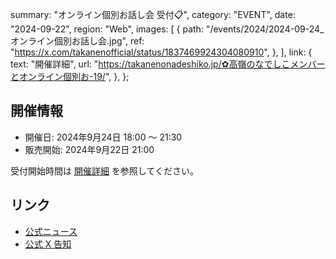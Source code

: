   summary: "オンライン個別お話し会 受付📋",
  category: "EVENT",
  date: "2024-09-22",
  region: "Web",
  images: [
    {
      path: "/events/2024/2024-09-24_オンライン個別お話し会.jpg",
      ref: "https://x.com/takanenofficial/status/1837469924304080910",
    },
  ],
  link: {
    text: "開催詳細",
    url: "https://takanenonadeshiko.jp/✿高嶺のなでしこメンバーとオンライン個別お-19/",
  },
};

## 開催情報

- 開催日: 2024年9月24日 18:00 〜 21:30
- 販売開始: 2024年9月22日 21:00

受付開始時間は [開催詳細](https://takanenonadeshiko.jp/✿高嶺のなでしこメンバーとオンライン個別お-19/) を参照してください。

## リンク

- [公式ニュース](https://takanenonadeshiko.jp/✿高嶺のなでしこメンバーとオンライン個別お-19/)
- [公式 X 告知](https://x.com/takanenofficial/status/1837469924304080910)
